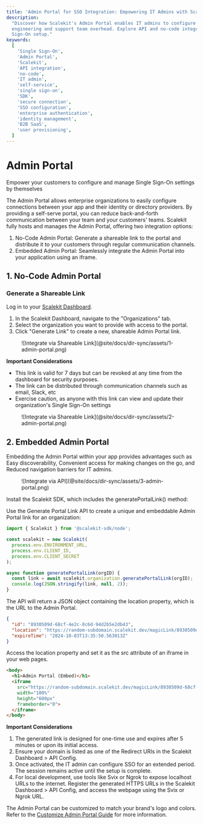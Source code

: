 ```yaml
---
title: 'Admin Portal for SSO Integration: Empowering IT Admins with Scalekit'
description:
  "Discover how Scalekit's Admin Portal enables IT admins to configure Single Sign-On independently, reducing
  engineering and support team overhead. Explore API and no-code integration options for effortless Single
  Sign-On setup."
keywords:
  [
    'Single Sign-On',
    'Admin Portal',
    'Scalekit',
    'API integration',
    'no-code',
    'IT admin',
    'self-service',
    'single sign-on',
    'SDK',
    'secure connection',
    'SSO configuration',
    'enterprise authentication',
    'identity management',
    'B2B SaaS',
    'user provisioning',
  ]
---
```



# Admin Portal

<Subtitle>Empower your customers to configure and manage Single Sign-On settings by themselves</Subtitle>

The Admin Portal allows enterprise organizations to easily configure connections between your app and their identity or directory providers. By providing a self-serve portal, you can reduce back-and-forth communication between your team and your customers' teams.
Scalekit fully hosts and manages the Admin Portal, offering two integration options:
1. No-Code Admin Portal: Generate a shareable link to the portal and distribute it to your customers through regular communication channels.
2. Embedded Admin Portal: Seamlessly integrate the Admin Portal into your application using an iframe.


## 1. No-Code Admin Portal

### Generate a Shareable Link

Log in to your [Scalekit Dashboard](https://app.scalekit.com/).

1. In the Scalekit Dashboard, navigate to the "Organizations" tab.
2. Select the organization you want to provide with access to the portal.
3. Click "Generate Link" to create a new, shareable Admin Portal link.

<figure>
  ![Integrate via Shareable Link](@site/docs/dir-sync/assets/1-admin-portal.png)
</figure>

**Important Considerations**

- This link is valid for 7 days but can be revoked at any time from the dashboard for security purposes.
- The link can be distributed through communication channels such as email, Slack, etc
- Exercise caution, as anyone with this link can view and update their organization's Single Sign-On settings

<figure>
  ![Integrate via Shareable Link](@site/docs/dir-sync/assets/2-admin-portal.png)
</figure>

## 2. Embedded Admin Portal

Embedding the Admin Portal within your app provides advantages such as Easy discoverability, Convenient access for making changes on the go, and Reduced navigation barriers for IT admins.

<figure>
  ![Integrate via API](@site/docs/dir-sync/assets/3-admin-portal.png)
</figure>

Install the Scalekit SDK, which includes the <SimpleCode>generatePortalLink()</SimpleCode> method:

<InstallSDK />

Use the Generate Portal Link API to create a unique and embeddable Admin Portal link for an organization:

<CodeWithHeader title="Generate Portal Link">

<Tabs groupId="tech-stack" queryString>
<TabItem value="nodejs" label="Node.js">

```javascript showLineNumbers
import { Scalekit } from '@scalekit-sdk/node';

const scalekit = new Scalekit(
  process.env.ENVIRONMENT_URL,
  process.env.CLIENT_ID,
  process.env.CLIENT_SECRET
);

async function generatePortalLink(orgID) {
  const link = await scalekit.organization.generatePortalLink(orgID);
  console.log(JSON.stringify(link, null, 2));
}

```

</TabItem>
</Tabs>


</CodeWithHeader>

The API will return a JSON object containing the <SimpleCode>location</SimpleCode> property, which is the URL to the Admin Portal.

<CodeWithHeader title="Generate Portal Link (Response Object)">

```json
{
  "id": "8930509d-68cf-4e2c-8c6d-94d2b5e2db43",
  "location": "https://random-subdomain.scalekit.dev/magicLink/8930509d-68cf-4e2c-8c6d-94d2b5e2db43",
  "expireTime": "2024-10-03T13:35:50.563013Z"
}
```

</CodeWithHeader>

Access the <SimpleCode>location</SimpleCode> property and set it as the <SimpleCode>src</SimpleCode> attribute of an iframe in your web pages.

<CodeWithHeader title="Embed Admin Portal in an Iframe">

```html
<body>
  <h1>Admin Portal (Embed)</h1>
  <iframe
    src="https://random-subdomain.scalekit.dev/magicLink/8930509d-68cf-4e2c-8c6d-94d2b5e2db43"
    width="100%"
    height="600px"
    frameborder="0">
  </iframe>
</body>
```

</CodeWithHeader>

**Important Considerations**

1. The generated link is designed for one-time use and expires after 5 minutes or upon its initial access.
2. Ensure your domain is listed as one of the Redirect URIs in the Scalekit Dashboard > API Config.
3. Once activated, the IT admin can configure SSO for an extended period. The session remains active until the setup is complete.
4. For local development, use tools like Svix or Ngrok to expose localhost URLs to the internet. Register the generated HTTPS URLs in the Scalekit Dashboard > API Config, and access the webpage using the Svix or Ngrok URL.

The Admin Portal can be customized to match your brand's logo and colors. Refer to the [Customize Admin Portal Guide](docs/sso/domain-and-theme-customization) for more information.
